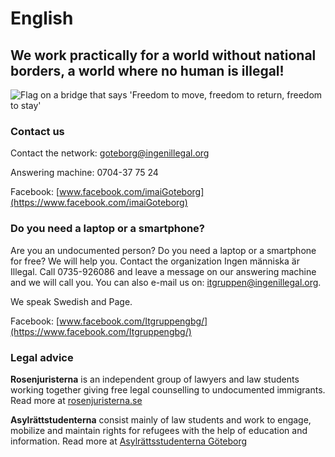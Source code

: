 
# English

## We work practically for a world without national borders, a world where no human is illegal!

<Image
  src={freedom}
  alt="Flag on a bridge that says 'Freedom to move, freedom to return, freedom to stay'"
/>

### Contact us

Contact the network: [goteborg@ingenillegal.org](mailto:goteborg@ingenillegal.org)

Answering machine: 0704-37 75 24

Facebook: [www.facebook.com/imaiGoteborg](https://www.facebook.com/imaiGoteborg)

### Do you need a laptop or a smartphone?

Are you an undocumented person? Do you need a laptop or a smartphone for free? We will help you. Contact the organization Ingen människa är Illegal. Call 0735-926086 and leave a message on our answering machine and we will call you. You can also e-mail us on: [itgruppen@ingenillegal.org](mailto:itgruppen@ingenillegal.org).

We speak Swedish and Page.

Facebook: [www.facebook.com/Itgruppengbg/](https://www.facebook.com/Itgruppengbg/)

### Legal advice

**Rosenjuristerna** is an independent group of lawyers and law students working together giving free legal counselling to undocumented immigrants. Read more at [rosenjuristerna.se](https://rosenjuristerna.se)

**Asylrättstudenterna** consist mainly of law students and work to engage, mobilize and maintain rights for refugees with the help of education and information. Read more at [Asylrättsstudenterna Göteborg](https://sv-se.facebook.com/asylrattstudenternagoteborg/)
